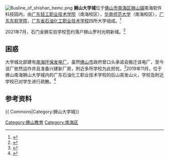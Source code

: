 [[File:Busline_of_shishan_hemc.png|thumb]]
'''狮山大学城'''位于[[佛山市|佛山市]][[南海区|南海区]][[狮山镇_(佛山市)|狮山镇]]南海软件科技园内，由[[广东轻工职业技术学院|广东轻工职业技术学院]]（南海校区），[[华南师范大学|华南师范大学]]（南海校区），[[广东东软学院|广东东软学院]]，[[广东省石油化工职业技术学校|广东省石油化工职业技术学校]]四所大学组成。<ref>{{cite news |title=智造狮山崛起 打造佛山产业新核_第FC03版：佛山观察·专题_ 2021-09-30 _南方日报数字报_南方网 |url=http://epaper.southcn.com/nfdaily/html/2021-09/30/content_7965968.htm |accessdate=2021-11-02 |work=南方日报 |archive-date=2021-11-02 |archive-url=https://web.archive.org/web/20211102162237/http://epaper.southcn.com/nfdaily/html/2021-09/30/content_7965968.htm |dead-url=no }}</ref>

2021年7月，石门金狮实验学校签约落户狮山罗村光明新城。<ref>{{cite news |title=狮山将再增一所九年一贯制公办学校-南海头条-佛山新闻网 |url=https://www.foshannews.net/2020/wq/nh/tt/202107/t20210708_413946.html |accessdate=2021-11-02 |work=佛山新闻网 |archive-date=2021-11-02 |archive-url=https://web.archive.org/web/20211102015021/https://www.foshannews.net/2020/wq/nh/tt/202107/t20210708_413946.html |dead-url=no }}</ref>

==困惑==
大学城北部建有[[南海环保发电厂|南海环保发电厂]]，虽然[[佛山市|佛山市]]政府曾口头承诺会搬迁该电厂，至今该厂依然运作并且准备兴建新厂房，附近多所学校为此担忧。<ref>{{Cite web |url= http://www.oeeee.com/a/20100506/881667.html |title= 狮山大学城之困：与垃圾焚烧厂为邻 - 奥一网，看见了一切 |access-date= 2011-02-12 |archive-date= 2016-03-04 |archive-url= https://web.archive.org/web/20160304071314/http://www.oeeee.com/a/20100506/881667.html |dead-url= yes }}</ref>2019年11月，位于佛山南海狮山大学城内的广东石油化工职业技术学校的后山突发山火，学校及附近学校已对学生进行疏散。<ref>{{cite news |title=佛山南海狮山大学城突发山火 周边学校学生已进行撤离 |url=http://news.ycwb.com/2019-12/06/content_30404652.htm |accessdate=2021-11-02 |work=羊城晚报 |archive-date=2021-11-02 |archive-url=https://web.archive.org/web/20211102015019/http://news.ycwb.com/2019-12/06/content_30404652.htm |dead-url=no }}</ref>

==参考资料==
{{ Commons|Category:狮山大学城}}
{{reflist}}
{{中國大學城}}
[[Category:佛山教育|Category:佛山教育]]
[[Category:南海区|Category:南海区]]
